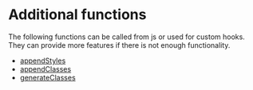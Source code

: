 # Additional functions


The following functions can be called from js or used for custom hooks. They can provide more features if there is not enough functionality.

- [appendStyles](../../../api/advanced#appendstyles)
- [appendClasses](../../../api/advanced#appendclasses)
- [generateClasses](../../../api/advanced#generateclasses)

<DocCardList />
